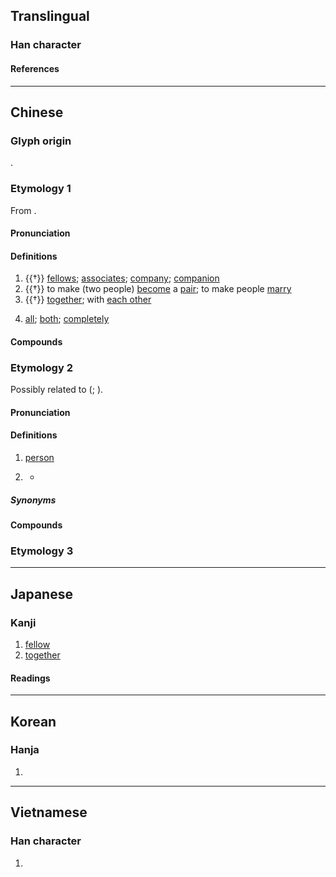 {{also|侪|㑪}}
{{character info}}
==Translingual==
{{Han simplified forms|儕|㑪|侪|ex=y}}

===Han character===
{{Han char|rn=9|rad=人|as=14|sn=16|four=20223|canj=OYX|ids=⿰亻齊}}

====References====
{{Han ref|kx=0119.380|dkj=01227|dj=0253.140|hdz=10231.140|uh=5115}}

----

==Chinese==

===Glyph origin===
{{Han etym}}
{{Han compound|人|齊|ls=psc|c1=s|c2=p}}.

===Etymology 1===
{{zh-forms|s=侪}}
From {{och-l|齊}}.

====Pronunciation====
{{zh-pron
|m=chái
|c=caai4,cai4,zai3
|c_note=zai3 - due to confusion with {{zh-l|*濟}}
|mn=chhâi
|w=3ze
|mc=y
|oc=y
|cat=n,adv
}}

====Definitions====
{{zh-hanzi}}

# {{†}} [[fellow]]s; [[associate]]s; [[company]]; [[companion]]
# {{†}} to make (two people) [[become]] a [[pair]]; to make people [[marry]]
# {{†}} [[together]]; with [[each other]]
# {{lb|zh|Wu}} [[all]]; [[both]]; [[completely]]

====Compounds====
{{zh-der|吾儕|同儕|儕輩|奴儕|儕居|儕倫|朋儕|詩酒朋儕}}

===Etymology 2===
{{zh-forms|s=侪|alt=倽,畲}}
Possibly related to {{cog|tai-pro|*ʑaːjᴬ||man; male}} ({{zh-ref|Luo and Deng, 1995}}; {{zh-ref|Li, 1997}}).

====Pronunciation====
{{zh-pron
|h=pfs=sà;gd=sa2
|cat=n,cls
}}

====Definitions====
{{zh-hanzi}}

# {{lb|zh|Hakka|Min Zhong|in compounds}} [[person]]
# {{lb|zh|Hakka}} {{zh-classifier|people}}
#* {{zh-x|食 个 人，婦人家 㧯 細人仔{è} 以外，約 有 五-千 儕。|And they that had eaten were about five thousand '''men''', beside women and children.|H|ref={{w2|zh|客語聖經：現代台灣客語譯本|現代臺灣客語譯本}} ({{w|Hakka Bible: Today's Taiwan Hakka Version|Today's Taiwan Hakka Version}}), {{lang|zh|馬太福音}} (Matthew) 14:21}}

=====Synonyms=====
{{zh-dial|個}}

====Compounds====
{{zh-der|儕儕|別儕|各儕|哪儕|單儕|每儕|逐儕|麼儕|打魚儕食魚屎|坐儕毋知企儕苦|釘礱無㓾雞，三儕人罅挨|飯後一杯茶，餓死醫藥儕}}

===Etymology 3===
{{zh-see|濟|v|{{qualifier|Min}} many}}

----

==Japanese==
{{ja-kanji forms|㑪|儕}}

===Kanji===
{{ja-kanji|grade=|rs=人14|shin=㑪}}

# [[fellow]]
# [[together]]

====Readings====
{{ja-readings
|goon=せい
|kanon=さい
|kanyoon=ぜ
|kun=ともがら-
}}

----

==Korean==

===Hanja===
{{ko-hanja|제}}

# {{rfdef|ko|sort=人14}}

----

==Vietnamese==

===Han character===
{{vi-readings|rs=人14|reading=sài}}

# {{rfdef|vi|sort=人14}}